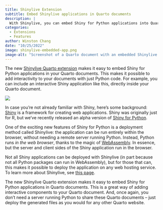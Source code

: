 ```yaml
---
title: Shinylive Extension
subtitle: Embed Shinylive applications in Quarto documents
description: |
  With Shinylive, you can embed Shiny for Python applications into Quarto documents and run the entire application (including the Python runtime) inside the user's web browser.
categories:
  - Extensions
  - Features
author: Winston Chang
date: "10/25/2022"
image: shinylive-embedded-app.png
image-alt: "Screenshot of a Quarto document with an embedded Shinylive application."
---
```



The new [Shinylive Quarto extension](https://github.com/quarto-ext/shinylive) makes it easy to embed Shiny for Python applications in your Quarto documents. This makes it possible to add interactivity to your documents with just Python code. For example, you can include an interactive Shiny application like this, directly inside your Quarto document.

[![](shinylive-embedded-app.png){.preview-image fig-align="center" fig-alt="Shinylive appplication embedded in a Quarto document."}](https://quarto-ext.github.io/shinylive/sine.html)

In case you're not already familiar with Shiny, here's some background: [Shiny](https://shiny.rstudio.com/) is a framework for creating web applications. Shiny was originally just for R, but we've recently released an alpha version of [Shiny for Python](https://shiny.rstudio.com/py/).

One of the exciting new features of Shiny for Python is a deployment method called Shinylive: the application can be run entirely within the browser, without needing a remote server running Python. Instead, Python runs _in the web browser_, thanks to the magic of [WebAssembly](https://webassembly.org/). In essence, but the server and client sides of the Shiny application run in the browser.

Not all Shiny applications can be deployed with Shinylive (in part because not all Python packages can run in WebAssembly), but for those that can, this makes it possible to deploy the application on any web hosting service. To learn more about Shinylive, see [this page](https://shiny.rstudio.com/py/docs/shinylive.html).

The new Shinylive Quarto extension makes it easy to embed Shiny for Python applications in Quarto documents. This is a great way of adding interactive components to your Quarto document. And, once again, you don't need a server running Python to share these Quarto documents -- just deploy the generated files as you would for any other Quarto website.



